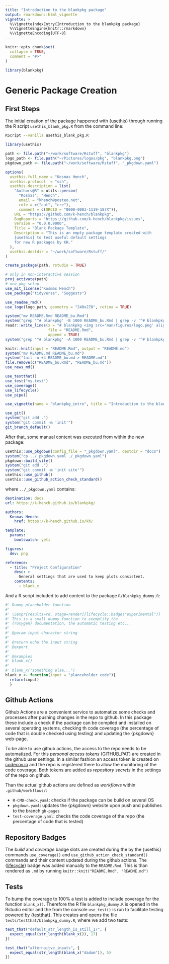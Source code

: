 ```yaml
---
title: "Introduction to the blankpkg package"
output: rmarkdown::html_vignette
vignette: >
  %\VignetteIndexEntry{Introduction to the blankpkg package}
  %\VignetteEngine{knitr::rmarkdown}
  %\VignetteEncoding{UTF-8}
---
```


```r
knitr::opts_chunk$set(
  collapse = TRUE,
  comment = "#>"
)
```

```r
library(blankpkg)
```

# Generic Package Creation

## First Steps

The initial creation of the package happened with {[usethis](https://usethis.r-lib.org/)} through running the R script `usethis_blank_pkg.R` from the command line:

```sh
RScript --vanilla usethis_blank_pkg.R
```

```r
library(usethis)

path <- file.path("~/work/software/Rstuff", "blankpkg")
logo_path <- file.path("~/Pictures/logos/pkg", "blankpkg.png")
pkgdown_path <- file.path("~/work/software/Rstuff", "_pkgdown.yaml")

options(
  usethis.full_name = "Kosmas Hench",
  usethis.protocol  = "ssh",
  usethis.description = list(
    "Authors@R" = utils::person(
      "Kosmas", "Hench",
      email = "khench@posteo.net",
      role = c("aut", "cre"),
      comment = c(ORCID = "0000-0003-1119-187X")),
    URL = "https://github.com/k-hench/blankpkg",
    BugReports = "https://github.com/k-hench/blankpkg/issues",
    Version = "0.0.0.9000",
    Title = "Blank Package Template",
    Description = "This is an empty package template created with
    {usethis} to test useful default settings
    for new R packages by KH."
  ),
  usethis.destdir = "~/work/software/Rstuff/"
)

create_package(path, rstudio = TRUE)

# only in non-interactive session
proj_activate(path)
# new pkg setup
use_mit_license("Kosmas Hench")
use_package("tidyverse", "Suggests")

use_readme_rmd()
use_logo(logo_path, geometry = "240x278", retina = TRUE)

system("mv README.Rmd README_bu.Rmd")
system("grep '^# blankpkg' -B 1000 README_bu.Rmd | grep -v '^# blankpkg' > README.Rmd")
readr::write_lines(x = "# blankpkg <img src='man/figures/logo.png' align='right' height='139' />",
                   file = "README.Rmd",
                   append = TRUE)
system("grep '^# blankpkg' -A 1000 README_bu.Rmd | grep -v '^# blankpkg' >> README.Rmd")

knitr::knit(input = "README.Rmd", output = "README.md")
system("mv README.md README_bu.md")
system("tail -n +4 README_bu.md > README.md")
file.remove(c("README_bu.Rmd", "README_bu.md"))
use_news_md()

use_testthat()
use_test("my-test")
use_coverage()
use_lifecycle()
use_pipe()

use_vignette(name = "blankpkg_intro", title = "Introduction to the blankpkg package")

use_git()
system("git add .")
system("git commit -m 'init'")
git_branch_default()
```

After that, some manual content was executed from within the new package:

```r
usethis::use_pkgdown(config_file = "_pkgdown.yaml", destdir = "docs")
system("cp ../_pkgdown.yaml ./_pkgdown.yaml")
pkgdown::build_site()
system("git add .")
system("git commit -m 'init site'")
usethis::use_github()
usethis::use_github_action_check_standard()
```

where `../_pkgdown.yaml` contains:

```yaml
destination: docs
url: https://k-hench.github.io/blankpkg/

authors:
  Kosmas Hench:
    href: https://k-hench.github.io/kh/

template:
  params:
    bootswatch: yeti

figures:
  dev: png

reference:
  - title: "Project Configuration"
    desc: >
      General settings that are used to keep plots consistent.
    contents:
      - blank_x
```

And a R script included to add content to the package `R/blankpkg_dummy.R`: 

```r
#' Dummy placeholder function
#'
#' \Sexpr[results=rd, stage=render]{lifecycle::badge("experimental")}
#' This is a small dummy function to exemplify the
#' {roxygen} documentation, the automatic testing etc...
#'
#' @param input character string
#'
#' @return echo the input string
#' @export
#'
#' @examples
#' blank_x()
#'
#' blank_x("something else...")
blank_x <- function(input = "planceholder code"){
  return(input)
  }
```

## Github Actions

Github Actions are a convenient service to automatize some checks and processes after pushing changes in the repo to github.
In this package these include a check if the package can be compiled and installed on several operating systems, checking th code coverage (the percentage of code that is double checked using testing) and updating the {pkgdown} web-page.

To be able to use github actions, the access to the repo needs to be automatized.
For this *personal access tokens* (GITHUB_PAT) are created in the github user settings.
In a similar fashion an access token is created on [codecov.io](codecov.io) and the repo is registered there to allow the monitoring of the code coverage.
Both tokens are added as *repository secrets* in the settings of the repo on github.

Than the actual github actions are defined as *workflows* within `.github/workflows/`:

- `R-CMD-check.yaml`: checks if the package can be build on several OS
- `pkgdown.yaml`: updates the {pkgdown} website upon push and publishes to the branch `gh-pages`
- `test-coverage.yaml`: checks the code coverage of the repo (the percentage of code that is tested)

## Repository Badges

The *build* and *coverage* badge slots are created during the by the {usethis} commands `use_coverage()` and `use_github_action_check_standard()` commands and their content updated during the github actions.
The {[lifecycle](https://lifecycle.r-lib.org/)} badge was added manually to the `README.Rmd`.
This is than rendered as `.md` by running `knitr::knit("README.Rmd", "README.md")`

## Tests

To bump the coverage to 100% a test is added to include coverage for the function `blank_x()`.
Therefore the R file `blankpkg_dummy.R` is opened in the Rstudio editor and the from the console `use_test()` is run to facilitate testing powered by {[testthat](https://testthat.r-lib.org)}.
This creates and opens the file `tests/testthat/blankpkg_dummy.R`, where we add two tests:

```r
test_that("default_str_length_is_still_17", {
  expect_equal(str_length(blank_x()), 17)
})

test_that("alternaitve_inputs", {
  expect_equal(str_length(blank_x("dadum")), 5)
})
```
